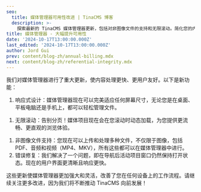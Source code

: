 ```yaml
---
seo:
  title: 媒体管理器可用性改进 | TinaCMS 博客
  description: >-
    探索最新的 TinaCMS 媒体管理器更新，包括对非图像文件的支持和无限滚动。简化您的内容管理。
title: 媒体管理器 - 大幅提升可用性
date: '2024-10-17T13:00:00.000Z'
last_edited: '2024-10-17T13:00:00.000Z'
author: Jord Gui
prev: content/blog-zh/annual-billing.mdx
next: content/blog-zh/referential-integrity.mdx
---
```


我们对媒体管理器进行了重大更新，使内容处理更快、更用户友好。以下是新功能：

1. 响应式设计：媒体管理器现在可以完美适应任何屏幕尺寸，无论您是在桌面、平板电脑还是手机上，都可以轻松管理文件。

<Youtube embedSrc="https://assets.tina.io/06bcd49e-f919-4e53-a2c4-77f656491c7d/video/blog/infinite-scroll_1_nxkkiq.webm" />

1. 无限滚动：告别分页！媒体项目现在会在您滚动时动态加载，为您提供更流畅、更直观的浏览体验。

<Youtube embedSrc="https://assets.tina.io/06bcd49e-f919-4e53-a2c4-77f656491c7d/video/blog/mobile-ui_deqt1v.webm" />

1. 非图像文件支持：您现在可以上传和处理多种文件，不仅限于图像，包括 PDF、音频和视频（MP4、MKV），所有这些都可以在媒体管理器中进行。
2. 错误修复：我们解决了一个问题，即在导航后活动项目窗口仍然保持打开状态。现在的用户界面更清晰且响应更快。

这些更新使媒体管理器更加强大和灵活，改善了您在任何设备上的工作流程。请继续关注更多改进，因为我们将不断推动 TinaCMS 向前发展！